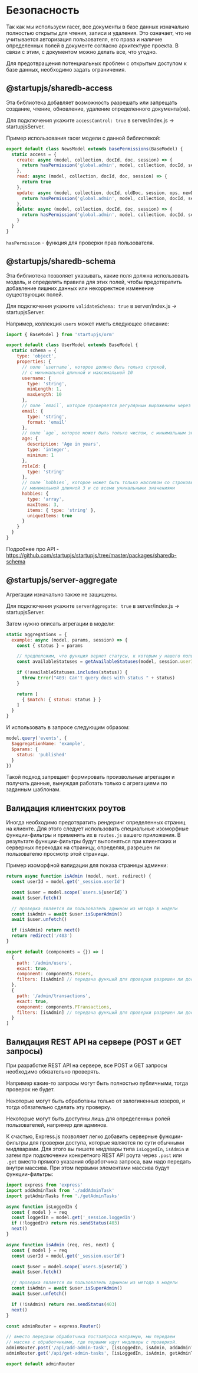 # Безопасность

Так как мы используем racer, все документы в базе данных изначально полностью открыты для чтения, записи и удаления. Это означает, что не учитывается авторизация пользователя, его права и наличие определенных полей в документе согласно архитектуре проекта. В связи с этим, с документом можно делать все, что угодно.

Для предотвращения потенциальных проблем с открытым доступом к базе данных, необходимо задать ограничения.

## @startupjs/sharedb-access

Эта библиотека добавляет возможность разрешать или запрещать создание, чтение, обновление, удаление определенного документа(ов).

Для подключения укажите `accessControl: true` в server/index.js -> startupjsServer.

Пример использования racer модели с данной библиотекой:

```js
export default class NewsModel extends basePermissions(BaseModel) {
  static access = {
    create: async (model, collection, docId, doc, session) => {
      return hasPermission('global.admin', model, collection, docId, session)
    },
    read: async (model, collection, docId, doc, session) => {
      return true
    },
    update: async (model, collection, docId, oldDoc, session, ops, newDoc) => {
      return hasPermission('global.admin', model, collection, docId, session)
    },
    delete: async (model, collection, docId, doc, session) => {
      return hasPermission('global.admin', model, collection, docId, session)
    }
  }
}
```

`hasPermission` - функция для проверки прав пользователя.

## @startupjs/sharedb-schema

Эта библиотека позволяет указывать, какие поля должна использовать модель, и определять правила для этих полей, чтобы предотвратить добавление лишних данных или некорректное изменение существующих полей.

Для подключения укажите `validateSchema: true` в server/index.js -> startupjsServer.

Например, коллекция `users` может иметь следующее описание:

```js
import { BaseModel } from 'startupjs/orm'

export default class UserModel extends BaseModel {
  static schema = {
    type: 'object',
    properties: {
      // поле `username`, которое должно быть только строкой,
      // с минимальной длинной и максимальной 10
      username: {
        type: 'string',
        minLength: 1,
        maxLength: 10
      },
      // поле `email`, которое проверяется регулярным выражением через параметр format
      email: {
        type: 'string',
        format: 'email'
      },
      // поле `age`, которое может быть только числом, с минимальным значением 1
      age: {
        description: 'Age in years',
        type: 'integer',
        minimum: 1
      },
      roleId: {
        type: 'string'
      },
      // поле `hobbies`, которое может быть только массивом со строковыми значениями,
      // минимальной длинной 3 и со всеми уникальными значениями
      hobbies: {
        type: 'array',
        maxItems: 3,
        items: { type: 'string' },
        uniqueItems: true
      }
    }
  }
}
```

Подробнее про API - https://github.com/startupjs/startupjs/tree/master/packages/sharedb-schema

## @startupjs/server-aggregate

Агрегации изначально также не защищены.

Для подключения укажите `serverAggregate: true` в server/index.js -> startupjsServer.

Затем нужно описать агрегации в модели:

```js
static aggregations = {
  example: async (model, params, session) => {
    const { status } = params

    // предположим, что функция вернет статусы, к которым у нашего пользователя есть доступ
    const availableStatuses = getAvailableStatuses(model, session.userId)

    if (!availableStatuses.includes(status)) {
      throw Error("403: Can't query docs with status " + status)
    }

    return [
      { $match: { status: status } }
    ]
  }
}
```

И использовать в запросе следующим образом:

```js
model.query('events', {
  $aggregationName: 'example',
  $params: {
    status: 'published'
  }
})
```

Такой подход запрещает формировать произвольные агрегации и получать данные, вынуждая работать только с агрегациями по заданным шаблонам.

## Валидация клиентских роутов

Иногда необходимо предотвратить рендеринг определенных страниц на клиенте. Для этого следует использовать специальные изоморфные функции-фильтры и применять их в `routes.js` вашего приложения. В результате функции-фильтры будут выполняться при клиентских и серверных переходах на страницу, определяя, разрешен ли пользователю просмотр этой страницы.

Пример изоморфной валидации для показа страницы админки:

```js
return async function isAdmin (model, next, redirect) {
  const userId = model.get('_session.userId')

  const $user = model.scope(`users.${userId}`)
  await $user.fetch()

  // проверка является ли пользователь админом из метода в модели
  const isAdmin = await $user.isSuperAdmin()
  await $user.unfetch()

  if (isAdmin) return next()
  return redirect('/403')
}

export default (components = {}) => [
  {
    path: '/admin/users',
    exact: true,
    component: components.PUsers,
    filters: [isAdmin] // передача функций для проверки разрешен ли доступ
  },
  {
    path: '/admin/transactions',
    exact: true,
    component: components.PTransactions,
    filters: [isAdmin] // передача функций для проверки разрешен ли доступ
  }
]
```

## Валидация REST API на сервере (POST и GET запросы)

При разработке REST API на сервере, все POST и GET запросы необходимо обязательно проверять.

Например какие-то запросы могут быть полностью публичными, тогда проверок не будет.

Некоторые могут быть обработаны только от залогиненных юзеров, и тогда обязательно сделать эту проверку.

Некоторые могут быть доступны лишь для определенных ролей пользователей, например для админов.

К счастью, Express.js позволяет легко добавить серверные функции-фильтры для проверки доступа, которые являются по сути обычными мидлварами. Для этого вы пишете мидлвары типа `isLoggedIn`, `isAdmin` и затем при подключении конкретного REST API роута через `.post` или `.get` вместо прямого указания обработчика запроса, вам надо передать внутри массива. При этом первыми элементами массива будут функции-фильтры:

```js
import express from 'express'
import addAdminTask from './addAdminTask'
import getAdminTasks from './getAdminTasks'

async function isLoggedIn {
  const { model } = req
  const loggedIn = model.get('_session.loggedIn')
  if (!loggedIn) return res.sendStatus(403)
  next()
}

async function isAdmin (req, res, next) {
  const { model } = req
  const userId = model.get('_session.userId')

  const $user = model.scope(`users.${userId}`)
  await $user.fetch()

  // проверка является ли пользователь админом из метода в модели
  const isAdmin = await $user.isSuperAdmin()
  await $user.unfetch()

  if (!isAdmin) return res.sendStatus(403)
  next()
}

const adminRouter = express.Router()

// вместо передачи обработчика постзапроса напрямую, мы передаем
// массив с обработчиками, где первыми идут мидлвары с проверкой.
adminRouter.post('/api/add-admin-task', [isLoggedIn, isAdmin, addAdminTask])
adminRouter.get('/api/get-admin-tasks', [isLoggedIn, isAdmin, getAdminTasks])

export default adminRouter
```
